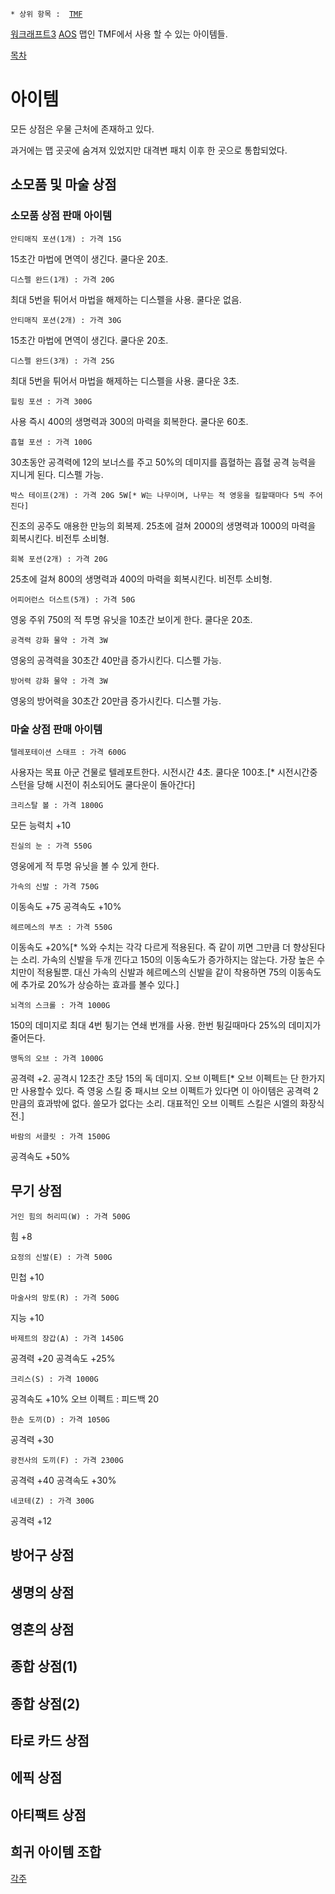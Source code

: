  * 상위 항목 :  [[TMF]]
[[워크래프트3]] [[AOS]] 맵인 TMF에서 사용 할 수 있는 아이템들.

[[목차]]
= 아이템 =

모든 상점은 우물 근처에 존재하고 있다.

과거에는 맵 곳곳에 숨겨져 있었지만 대격변 패치 이후 한 곳으로 통합되었다.

== 소모품 및 마술 상점 ==

=== 소모품 상점 판매 아이템 ===

 안티매직 포션(1개) : 가격 15G 
15초간 마법에 면역이 생긴다. 쿨다운 20초.

 디스펠 완드(1개) : 가격 20G
최대 5번을 튀어서 마법을 해제하는 디스펠을 사용. 쿨다운 없음.

 안티매직 포션(2개) : 가격 30G 
15초간 마법에 면역이 생긴다. 쿨다운 20초.

 디스펠 완드(3개) : 가격 25G
최대 5번을 튀어서 마법을 해제하는 디스펠을 사용. 쿨다운 3초.

 힐링 포션 : 가격 300G
사용 즉시 400의 생명력과 300의 마력을 회복한다. 쿨다운 60초.

 흡혈 포션 : 가격 100G
30초동안 공격력에 12의 보너스를 주고 50%의 데미지를 흡혈하는 흡혈 공격 능력을 지니게 된다. 디스펠 가능.

 박스 테이프(2개) : 가격 20G 5W[* W는 나무이며, 나무는 적 영웅을 킬할때마다 5씩 주어진다]
진조의 공주도 애용한 만능의 회복제.
25초에 걸쳐 2000의 생명력과 1000의 마력을 회복시킨다. 비전투 소비형.

 회복 포션(2개) : 가격 20G
25초에 걸쳐 800의 생명력과 400의 마력을 회복시킨다. 비전투 소비형.

 어피어런스 더스트(5개) : 가격 50G
영웅 주위 750의 적 투명 유닛을 10초간 보이게 한다. 쿨다운 20초.

 공격력 강화 물약 : 가격 3W
영웅의 공격력을 30초간 40만큼 증가시킨다. 디스펠 가능.

 방어력 강화 물약 : 가격 3W
영웅의 방어력을 30초간 20만큼 증가시킨다. 디스펠 가능.


=== 마술 상점 판매 아이템 ===

 텔레포테이션 스태프 : 가격 600G
사용자는 목표 아군 건물로 텔레포트한다. 시전시간 4초. 쿨다운 100초.[* 시전시간중 스턴을 당해 시전이 취소되어도 쿨다운이 돌아간다]

 크리스탈 볼 : 가격 1800G
모든 능력치 +10

 진실의 눈 : 가격 550G
영웅에게 적 투명 유닛을 볼 수 있게 한다.

 가속의 신발 : 가격 750G
이동속도 +75 공격속도 +10%

 헤르메스의 부츠 : 가격 550G
이동속도 +20%[* %와 수치는 각각 다르게 적용된다. 즉 같이 끼면 그만큼 더 향상된다는 소리. 가속의 신발을 두개 낀다고 150의 이동속도가 증가하지는 않는다. 가장 높은 수치만이 적용될뿐. 대신 가속의 신발과 헤르메스의 신발을 같이 착용하면 75의 이동속도에 추가로 20%가 상승하는 효과를 볼수 있다.]

 뇌격의 스크롤 : 가격 1000G
150의 데미지로 최대 4번 튕기는 연쇄 번개를 사용. 한번 튕길때마다 25%의 데미지가 줄어든다.

 맹독의 오브 : 가격 1000G
공격력 +2. 공격시 12초간 초당 15의 독 데미지. 오브 이펙트[* 오브 이펙트는 단 한가지만 사용할수 있다. 즉 영웅 스킬 중 패시브 오브 이펙트가 있다면 이 아이템은 공격력 2만큼의 효과밖에 없다. 쓸모가 없다는 소리. 대표적인 오브 이펙트 스킬은 시엘의 화장식전.]

 바람의 서클릿 : 가격 1500G
공격속도 +50%

 
== 무기 상점 ==

 거인 힘의 허리띠(W) : 가격 500G
힘 +8

 요정의 신발(E) : 가격 500G
민첩 +10

 마술사의 망토(R) : 가격 500G
지능 +10

 바제트의 장갑(A) : 가격 1450G
공격력 +20
공격속도 +25%

 크리스(S) : 가격 1000G
공격속도 +10%
오브 이펙트 : 피드백 20

 한손 도끼(D) : 가격 1050G
공격력 +30

 광전사의 도끼(F) : 가격 2300G
공격력 +40
공격속도 +30%

 네코테(Z) : 가격 300G
공격력 +12

== 방어구 상점 ==

== 생명의 상점 ==

== 영혼의 상점 ==

== 종합 상점(1) ==

== 종합 상점(2) ==

== 타로 카드 상점 ==

== 에픽 상점 ==

== 아티팩트 상점 ==

== 희귀 아이템 조합 ==


[[각주]]
